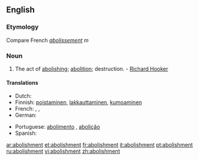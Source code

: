 ==English==

===Etymology===
Compare French ''[[abolissement]]'' ''m''

===Noun===
{{en-noun}}

# The act of [[abolishing]]; [[abolition]]; destruction. - [[w:Richard Hooker|Richard Hooker]]

====Translations====
{{trans-top|The act of abolishing}}
* Dutch: {{t+|nl|afschaffing|f}}
* Finnish: [[poistaminen]], [[lakkauttaminen]], [[kumoaminen]]
* French: {{t|fr|abolissement|m}}, {{t|fr|abolition|f}}, {{t|fr|abrogation|f}}
* German: {{t+|de|Abschaffung|f}}
{{trans-mid}}
* Portuguese: [[abolimento]] {{m}}, [[abolição]] {{f}}
* Spanish: {{t+|es|abolición|f}}
{{trans-bottom}}

[[ar:abolishment]]
[[et:abolishment]]
[[fr:abolishment]]
[[it:abolishment]]
[[pt:abolishment]]
[[ru:abolishment]]
[[vi:abolishment]]
[[zh:abolishment]]